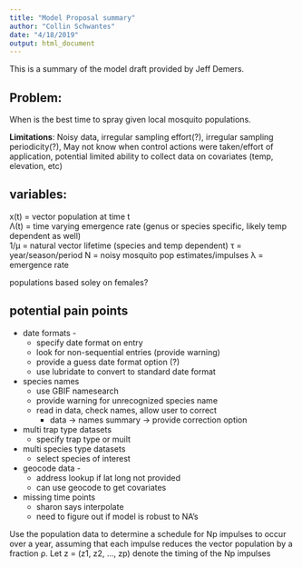 ```yaml
---
title: "Model Proposal summary"
author: "Collin Schwantes"
date: "4/18/2019"
output: html_document
---
```


This is a summary of the model draft provided by Jeff Demers. 

## Problem:

When is the best time to spray given local mosquito populations.

**Limitations**: Noisy data, irregular sampling effort(?), irregular sampling periodicity(?), May not know when control actions were taken/effort of application, potential limited ability to collect data on covariates (temp, elevation, etc)

## variables:

x(t) = vector population at time t  
Λ(t) = time varying emergence rate (genus or species specific, likely temp dependent as well)  
1/µ = natural vector lifetime (species and temp dependent)
τ = year/season/period
N = noisy mosquito pop estimates/impulses
λ = emergence rate

populations based soley on females?

## potential pain points

- date formats - 
  - specify date format on entry
  - look for non-sequential entries (provide warning)
  - provide a guess date format option (?)
  - use lubridate to convert to standard date format
- species names
  - use GBIF namesearch 
  - provide warning for unrecognized species name
  - read in data, check names, allow user to correct
    - data -> names summary -> provide correction option 
- multi trap type datasets
  - specify trap type or muilt
- multi species type datasets 
  - select species of interest
- geocode data - 
  - address lookup if lat long not provided
  - can use geocode to get covariates
- missing time points
  - sharon says interpolate 
  - need to figure out if model is robust to NA's 
  


Use the population data to determine a schedule for Np impulses to occur over a year,
assuming that each impulse reduces the vector population by a fraction ρ. Let z = (z1, z2, ..., zp)
denote the timing of the Np impulses